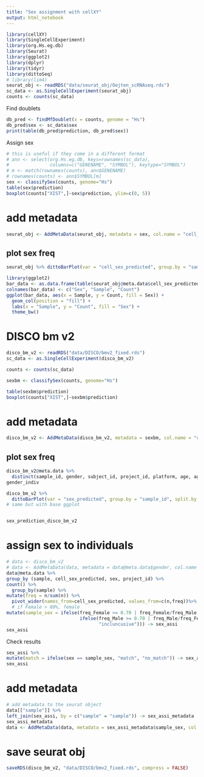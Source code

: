 ---
title: "Sex assignment with cellXY"
output: html_notebook
---


```{r}
library(cellXY)
library(SingleCellExperiment)
library(org.Hs.eg.db)
library(Seurat)
library(ggplot2)
library(dplyr)
library(tidyr)
library(dittoSeq)
# library(lim4)
seurat_obj <- readRDS("data/seurat_obj/Oejten_scRNAseq.rds")
sc_data <- as.SingleCellExperiment(seurat_obj)
counts <- counts(sc_data)
```

Find doublets
```{r}
db_pred <- findMfDoublet(x = counts, genome = "Hs")
db_pred$sex <- sc_data$sex
print(table(db_pred$prediction, db_pred$sex))
```


Assign sex

```{r}
# this is useful if they come in a different format
# ann <- select(org.Hs.eg.db, keys=rownames(sc_data),
#               columns=c("GENENAME", "SYMBOL"), keytype="SYMBOL")
# m <- match(rownames(counts), ann$GENENAME)
# rownames(counts) <- ann$SYMBOL[m]
sex <- classifySex(counts, genome="Hs")
table(sex$prediction)
boxplot(counts["XIST",]~sex$prediction, ylim=c(0, 5))
```



# add metadata
```{r}
seurat_obj <- AddMetaData(seurat_obj, metadata = sex, col.name = "cell_sex_predicted")
```
## plot sex freq
```{r}
seurat_obj %>% dittoBarPlot(var = "cell_sex_predicted", group.by = "sample")
```

```{r}
library(ggplot2)
bar_data <- as.data.frame(table(seurat_obj@meta.data$cell_sex_predicted, seurat_obj@meta.data$sample))
colnames(bar_data) <- c("Sex", "Sample", "Count")
ggplot(bar_data, aes(x = Sample, y = Count, fill = Sex)) +
  geom_col(position = "fill") +
  labs(x = "Sample", y = "Count", fill = "Sex") +
  theme_bw()
```


# DISCO bm v2
```{r}
disco_bm_v2 <- readRDS("data/DISCO/bmv2_fixed.rds")
sc_data <- as.SingleCellExperiment(disco_bm_v2)

counts <- counts(sc_data)

sexbm <- classifySex(counts, genome="Hs")

table(sexbm$prediction)
boxplot(counts["XIST",]~sexbm$prediction)
```

# add metadata
```{r}
disco_bm_v2 <- AddMetaData(disco_bm_v2, metadata = sexbm, col.name = "cell_sex_predicted")
```
## plot sex freq
```{r}
disco_bm_v2@meta.data %>%
  distinct(sample_id, gender, subject_id, project_id, platform, age, age_group, cell_sorting, fetal_age_week) -> gender_indiv
gender_indiv

disco_bm_v2 %>%
  dittoBarPlot(var = "sex_predicted", group.by = "sample_id", split.by = "project_id", split.adjust = list(scales = "free")) -> sex_prediction_disco_bm_v2
# same but with base ggplot


sex_prediction_disco_bm_v2
```

# assign sex to individuals
```{r}
# data <- disco_bm_v2
# data <- AddMetaData(data, metadata = data@meta.data$gender, col.name = "sex" )
data@meta.data %>%
group_by (sample, cell_sex_predicted, sex, project_id) %>%
count() %>%
  group_by(sample) %>%
mutate(freq = n/sum(n)) %>%
  pivot_wider(names_from=cell_sex_predicted, values_from=c(n,freq))%>%
  # if Female > 80%, female
mutate(sample_sex = ifelse(freq_Female >= 0.70 | freq_Female/freq_Male >= 2, "F",
                           ifelse(freq_Male >= 0.70 | freq_Male/freq_Female >= 2, "M",
                                  "incluncusive"))) -> sex_assi
sex_assi
```

Check results
```{r}
sex_assi %>%
mutate(match = ifelse(sex == sample_sex, "match", "no_match")) -> sex_assi
sex_assi
```

# add metadata
```{r}
# add metadata to the seurat object
data[["sample"]] %>%
left_join(sex_assi, by = c("sample" = "sample")) -> sex_assi_metadata
sex_assi_metadata
data <- AddMetaData(data, metadata = sex_assi_metadata$sample_sex, col.name = "pred_sex")
```

# save seurat obj
```{r, eval = FALSE}
saveRDS(disco_bm_v2, "data/DISCO/bmv2_fixed.rds", compress = FALSE)
```